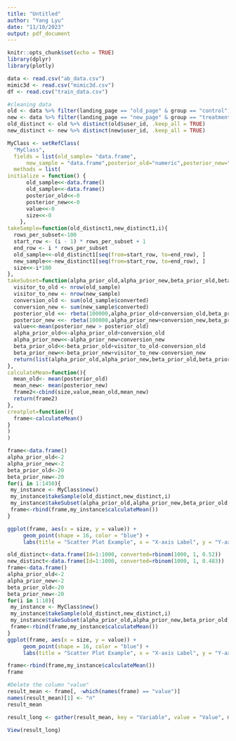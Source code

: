 ```yaml
---
title: "Untitled"
author: "Yang Lyu"
date: "11/10/2023"
output: pdf_document
---
```



```r
knitr::opts_chunk$set(echo = TRUE)
library(dplyr)
library(plotly)
```

```r
data <- read.csv("ab_data.csv")
mimic3d <- read.csv("mimic3d.csv")
df <- read.csv("train_data.csv")
```

```r
#cleaning data
old <- data %>% filter(landing_page == "old_page" & group == "control")
new <- data %>% filter(landing_page == "new_page" & group == "treatment")
old_distinct <- old %>% distinct(old$user_id, .keep_all = TRUE)
new_distinct <- new %>% distinct(new$user_id, .keep_all = TRUE)
```

```r
MyClass <- setRefClass(
  "MyClass",
  fields = list(old_sample= "data.frame",
      new_sample = "data.frame",posterior_old="numeric",posterior_new="numeric",value="numeric",size="numeric"),
  methods = list(
initialize = function() {
      old_sample<<-data.frame()
      old_sample<<-data.frame()
      posterior_old<<-0
      posterior_new<<-0
      value<<-0
      size<<-0
    },
takeSample=function(old_distinct1,new_distinct1,i){
  rows_per_subset<-100
  start_row <- (i - 1) * rows_per_subset + 1
  end_row <- i * rows_per_subset
  old_sample<<-old_distinct1[seq(from=start_row, to=end_row), ]
  new_sample<<-new_distinct1[seq(from=start_row, to=end_row), ]
  size<<-i*100
},
takeSubset=function(alpha_prior_old,alpha_prior_new,beta_prior_old,beta_prior_new){
  visitor_to_old <- nrow(old_sample)
  visitor_to_new <- nrow(new_sample)
  conversion_old <- sum(old_sample$converted)
  conversion_new <- sum(new_sample$converted)
  posterior_old <<- rbeta(100000,alpha_prior_old+conversion_old,beta_prior_old+visitor_to_old-conversion_old)       
  posterior_new <<- rbeta(100000,alpha_prior_new+conversion_new,beta_prior_new+visitor_to_new-conversion_new)
  value<<-mean(posterior_new > posterior_old)
  alpha_prior_old<<-alpha_prior_old+conversion_old
  alpha_prior_new<<-alpha_prior_new+conversion_new
  beta_prior_old<<-beta_prior_old+visitor_to_old-conversion_old
  beta_prior_new<<-beta_prior_new+visitor_to_new-conversion_new
  return(list(alpha_prior_old,alpha_prior_new,beta_prior_old,beta_prior_new))
},
calculateMean=function(){
  mean_old<- mean(posterior_old)
  mean_new<- mean(posterior_new)
  frame2<-cbind(size,value,mean_old,mean_new)
  return(frame2)
},
creatplot=function(){
  frame<-calculateMean()
}
)
)
```

```r
frame<-data.frame()
alpha_prior_old<-2
alpha_prior_new<-2
beta_prior_old<-20
beta_prior_new<-20
for(i in 1:1450){
 my_instance <- MyClass$new()
 my_instance$takeSample(old_distinct,new_distinct,i)
 my_instance$takeSubset(alpha_prior_old,alpha_prior_new,beta_prior_old,beta_prior_new)
 frame<-rbind(frame,my_instance$calculateMean())
}

ggplot(frame, aes(x = size, y = value)) +
     geom_point(shape = 16, color = "blue") +
     labs(title = "Scatter Plot Example", x = "X-axis Label", y = "Y-axis Label")


```

```r
old_distinct<-data.frame(Id=1:1000, converted=rbinom(1000, 1, 0.52))
new_distinct<-data.frame(Id=1:1000, converted=rbinom(1000, 1, 0.483))
frame<-data.frame()
alpha_prior_old<-2
alpha_prior_new<-2
beta_prior_old<-20
beta_prior_new<-20
for(i in 1:10){
 my_instance <- MyClass$new()
 my_instance$takeSample(old_distinct,new_distinct,i)
 my_instance$takeSubset(alpha_prior_old,alpha_prior_new,beta_prior_old,beta_prior_new)
 frame<-rbind(frame,my_instance$calculateMean())
}
ggplot(frame, aes(x = size, y = value)) +
     geom_point(shape = 16, color = "blue") +
     labs(title = "Scatter Plot Example", x = "X-axis Label", y = "Y-axis Label")
```

```r
frame<-rbind(frame,my_instance$calculateMean())
frame
```

```r
#Delete the column "value"
result_mean <- frame[, -which(names(frame) == "value")]
names(result_mean)[1] <- "n"
result_mean

result_long <- gather(result_mean, key = "Variable", value = "Value", mean_old, mean_new)

View(result_long)
```